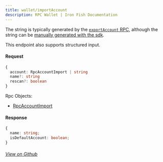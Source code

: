 ```yaml
---
title: wallet/importAccount
description: RPC Wallet | Iron Fish Documentation
---
```


The string is typically generated by the [`exportAccount` RPC](/developers/documentation/rpc/wallet/export_account), although the string can be [manually generated with the sdk](https://github.com/iron-fish/ironfish/blob/master/ironfish/src/wallet/account/encoder/account.ts).

This endpoint also supports structured input. 

#### Request

```ts
{
  account: RpcAccountImport | string
  name?: string
  rescan?: boolean
}
```

Rpc Objects: 
- [RpcAccountImport](/developers/documentation/rpc/objects/rpcAccountImport)

#### Response

```ts
{
  name: string;
  isDefaultAccount: boolean;
}
```

###### [View on Github](https://github.com/iron-fish/ironfish/blob/master/ironfish/src/rpc/routes/wallet/importAccount.ts)
